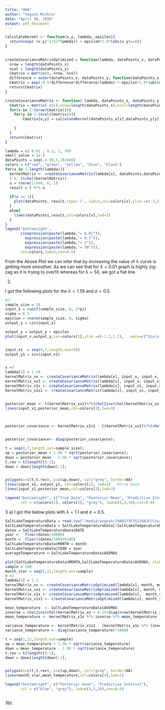 ```yaml
---
title: "HW4"
author: "Yogesh Mishra"
date: "April 28, 2016"
output: pdf_document
---
```


```r
calculateKernel <- function(x,y, lambda, epsilon){
  return(exp(-(x-y)^2/(2*lambda)) + epsilon*1.0*(abs(x-y)==0))
}
  

createCovarianceMatrixOptimized = function(lambda, dataPoints_x, dataPoints_y, epsilon){
  nrow = length(dataPoints_x)
  ncol = length(dataPoints_y)
  Cmatrix = matrix(0, nrow, ncol)
  difference = outer(dataPoints_x, dataPoints_y, function(dataPoints_x, dataPoints_y) dataPoints_y - dataPoints_x)
  Cmatrix = exp(-0.5*difference*difference/lambda) + epsilon*1.0*(abs(difference)==0)
  return(Cmatrix)
}

createCovarianceMatrix <- function( lambda, dataPoints_x, dataPoints_y, epsilon){
  Cmatrix = matrix( c(1),nrow=length(dataPoints_x),ncol=length(dataPoints_y))
  for(x in 1:(nrow(Cmatrix))){
    for(y in 1:(ncol(Cmatrix))){
        Cmatrix[x,y] = calculateKernel(dataPoints_x[x],dataPoints_y[y],lambda, epsilon)
      
    }
  }
  return(Cmatrix)
}

```



```r
lambda = c( 0.01 , 0.1, 1, 50)
small_value = 1e-5
dataPoints = seq(-4.99,5,10/600)
colors = c("red", "green", "yellow", "blue", "black")
for(x in 1:length(lambda)){
  kernelMatrix <- createCovarianceMatrix(lambda[x], dataPoints,dataPoints, small_value)
  l <- t(chol(kernelMatrix))
  u = rnorm(1:600, 0, 1)
  result = l %*% u
  
  if(x == 1){
    plot(dataPoints, result,type='l', lwd=3,col=colors[x],ylim =c(-3,3),   main=c("Gaussian Process"))
  }
  else{
    lines(dataPoints,result,col=colors[x],lwd=3)
  }
}
legend('bottomright',
       c(expression(paste(lambda,"= 0.01")),
         expression(paste(lambda,"= 0.1")),
         expression(paste(lambda,"= 1")),
         expression(paste(lambda,"= 50"))),
       col=colors,lwd=3,cex=0.6)

```
From the Above Plot we can infer that by increasing the value of $\lambda$ curve is getting more smoother. As we can see that for $\lambda=0.01$ graph is highly zig-zag as it is trying to overfit whereas for $\lambda = 50$, we got a flat line. 

2)

I got the following plots for the $\lambda=1.59$ and $\sigma=0.5$.

```r

#2:
sample_size = 50
input_x = runif(sample_size, 0, 2*pi)
sigma = 0.5
epsilon = rnorm(sample_size, 0, sigma)
output_y = sin(input_x)

output_y = output_y + epsilon
plot(input_x,output_y,col=colors[2],ylim =c(-1.2,1.2),   main=c("Sin(x)"))    #raw Data


input_x1  = seq(0,7,length.out=50)
output_y1 = sin(input_x1)


x =3
lambda[3] = 1.59
kernelMatrix_xx <- createCovarianceMatrix(lambda[x], input_x, input_x, small_value)
kernelMatrix_xx1 <- createCovarianceMatrix(lambda[x], input_x, input_x1, small_value)
kernelMatrix_x1x <- createCovarianceMatrix(lambda[x], input_x1, input_x, small_value)
kernelMatrix_x1x1 <- createCovarianceMatrix(lambda[x], input_x1, input_x1, small_value)


posterior_mean <- t(kernelMatrix_xx1)%*%(chol2inv(chol(kernelMatrix_xx + 0.25*diag(sample_size)))%*%(output_y))
lines(input_x1,posterior_mean,col=colors[3],lwd=3)

 

posterior_covariance <- kernelMatrix_x1x1 - t(kernelMatrix_xx1)%*%(chol2inv(chol(kernelMatrix_xx + 0.25*diag(sample_size)))%*%(kernelMatrix_xx1))


posterior_covariance<- diag(posterior_covariance); 

t = seq(0,7,length.out=sample_size);
up = posterior_mean + 1.96 * sqrt(posterior_covariance);
down = posterior_mean - 1.96 * sqrt(posterior_covariance);
t.rev = t[length(t):1];
down = down[length(down):1];


polygon(x=c(t,t.rev), y=c(up,down), col="grey", border=NA)
lines(input_x1, output_y1, col=colors[1], lwd=3)   #True Data
lines(input_x1,posterior_mean,col=colors[3],lwd=3)

legend("bottomright", c("True Data", "Posterior Mean", "Predictive Interval"),
       col = c(colors[1], colors[3], "grey"), lwd=c(3,3,10),cex=0.6)
```





3 a)
I got the below plots with $\lambda=1.1$ and $\sigma=0.5$.
```r

SaltLakeTemperatureData = read.csv("/media/yogesh/19AB173F35236A3F/Courses/Spring-2016/PM/HW4/SaltLakeTemperatures.csv")
SaltLakeTemperatureData = SaltLakeTemperatureData[!SaltLakeTemperatureData$AVEMAX == -9999,]
dates = SaltLakeTemperatureData$DATE
year =   floor(dates/10000)
month =  floor((dates/100)%%100)
SaltLakeTemperatureData$MONTH = month
SaltLakeTemperatureData$YEAR = year
averageTemperature = SaltLakeTemperatureData$AVEMAX

plot(SaltLakeTemperatureData$MONTH,SaltLakeTemperatureData$AVEMAX, xlab = "Months", ylab = "Average Temperature",col=colors[2],ylim =c(0,110),   main=c("Average Max temperature"))    #raw Data
sample = 100
month_star = seq(1,12,length.out=sample)
x =3 
lambda[3] = 1.1
kernelMatrix_xx <- createCovarianceMatrixOptimized(lambda[x], month, month, small_value)
kernelMatrix_xx1 <- createCovarianceMatrixOptimized(lambda[x], month, month_star, small_value)
kernelMatrix_x1x <- createCovarianceMatrixOptimized(lambda[x],  month_star, month, small_value)
kernelMatrix_x1x1 <- createCovarianceMatrixOptimized(lambda[x], month_star, month_star, small_value)

mean_temperature  <- SaltLakeTemperatureData$AVEMAX
inverse = chol2inv(chol(kernelMatrix_xx + 0.25*diag(nrow(kernelMatrix_xx))))
mean_temperature <- kernelMatrix_x1x %*% inverse %*% mean_temperature

variance_temperature <- kernelMatrix_x1x1 - (kernelMatrix_x1x %*% (inverse %*% kernelMatrix_xx1))
variance_temperature <- diag(variance_temperature)*10000

t = seq(1,12,length.out=sample)
up = mean_temperature + 1.96 * sqrt(variance_temperature)
down = mean_temperature - 1.96 * sqrt(variance_temperature)
t.rev = t[length(t):1];
down = down[length(down):1];


polygon(x=c(t,t.rev), y=c(up,down), col="grey", border=NA)
lines(month_star,mean_temperature,col=colors[4],lwd=1)

legend("bottomright", c("Posterior mean", "Predictive Interval"),
       col = c("blue", "grey"), lwd=c(3,3,10),cex=0.6)



```
3b)
